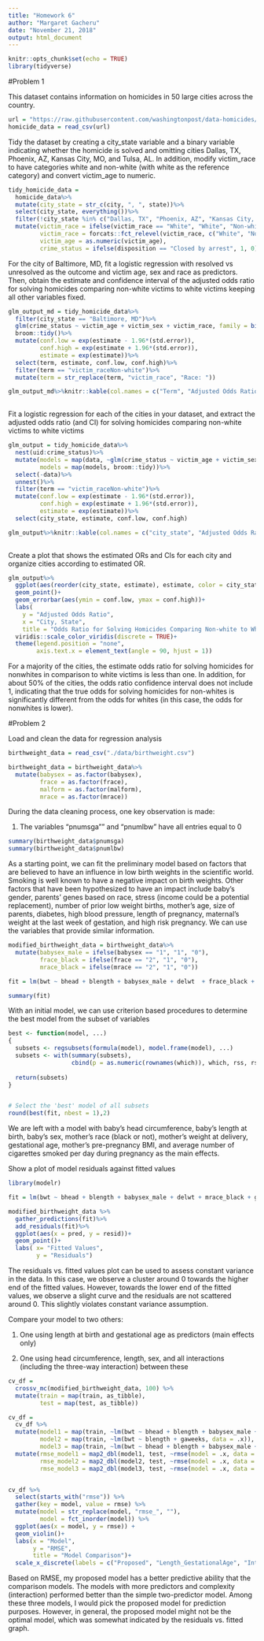 ```yaml
---
title: "Homework 6"
author: "Margaret Gacheru"
date: "November 21, 2018"
output: html_document
---
```


```r
knitr::opts_chunk$set(echo = TRUE)
library(tidyverse)
```

#Problem 1

This dataset contains information on homicides in 50 large cities across the country.

```r
url = "https://raw.githubusercontent.com/washingtonpost/data-homicides/master/homicide-data.csv"
homicide_data = read_csv(url)

```


Tidy the dataset by creating a city_state variable and a binary variable indicating whether the homicide is solved and omitting cities Dallas, TX, Phoenix, AZ, Kansas City, MO, and Tulsa, AL. In addition, modify victim_race to have categories white and non-white (with white as the reference category) and convert victim_age to numeric. 

```r
tidy_homicide_data = 
  homicide_data%>%
  mutate(city_state = str_c(city, ", ", state))%>%
  select(city_state, everything())%>%
  filter(!city_state %in% c("Dallas, TX", "Phoenix, AZ", "Kansas City, MO", "Tulsa, AL"))%>%
  mutate(victim_race = ifelse(victim_race == "White", "White", "Non-white"),
         victim_race = forcats::fct_relevel(victim_race, c("White", "Non-white")),
         victim_age = as.numeric(victim_age),
         crime_status = ifelse(disposition == "Closed by arrest", 1, 0))

```

For the city of Baltimore, MD, fit a logistic regression with resolved vs unresolved as the outcome and victim age, sex and race as predictors. Then, obtain the estimate and confidence interval of the adjusted odds ratio for solving homicides comparing non-white victims to white victims keeping all other variables fixed. 

```r

glm_output_md = tidy_homicide_data%>%
  filter(city_state == "Baltimore, MD")%>%
  glm(crime_status ~ victim_age + victim_sex + victim_race, family = binomial(link = "logit"), data = .)%>%
  broom::tidy()%>%
  mutate(conf.low = exp(estimate - 1.96*(std.error)),
         conf.high = exp(estimate + 1.96*(std.error)),
         estimate = exp(estimate))%>%
  select(term, estimate, conf.low, conf.high)%>%
  filter(term == "victim_raceNon-white")%>%
  mutate(term = str_replace(term, "victim_race", "Race: "))

glm_output_md%>%knitr::kable(col.names = c("Term", "Adjusted Odds Ratio", "Low CI", "High CI"))
  
```

Fit a logistic regression for each of the cities in your dataset, and extract the adjusted odds ratio (and CI) for solving homicides comparing non-white victims to white victims

```r

glm_output = tidy_homicide_data%>%
  nest(uid:crime_status)%>%
  mutate(models = map(data, ~glm(crime_status ~ victim_age + victim_sex + victim_race, family = binomial(link = "logit"), data = .x)),
         models = map(models, broom::tidy))%>%
  select(-data)%>%
  unnest()%>%
  filter(term == "victim_raceNon-white")%>%
  mutate(conf.low = exp(estimate - 1.96*(std.error)),
         conf.high = exp(estimate + 1.96*(std.error)),
         estimate = exp(estimate))%>%
  select(city_state, estimate, conf.low, conf.high)

glm_output%>%knitr::kable(col.names = c("city_state", "Adjusted Odds Ratio (Non-white)", "Low CI", "High CI"))
  
```

Create a plot that shows the estimated ORs and CIs for each city and organize cities according to estimated OR.

```r

glm_output%>%
  ggplot(aes(reorder(city_state, estimate), estimate, color = city_state))+
  geom_point()+
  geom_errorbar(aes(ymin = conf.low, ymax = conf.high))+
  labs(
    y = "Adjusted Odds Ratio",
    x = "City, State",
    title = "Odds Ratio for Solving Homicides Comparing Non-white to White Victims")+
  viridis::scale_color_viridis(discrete = TRUE)+
  theme(legend.position = "none", 
        axis.text.x = element_text(angle = 90, hjust = 1))

```

For a majority of the cities, the estimate odds ratio for solving homicides for nonwhites in comparison to white victims is less than one. In addition, for about 50% of the cities, the odds ratio confidence interval does not include 1, indicating that the true odds for solving homicides for non-whites is significantly different from the odds for whites (in this case, the odds for nonwhites is lower). 


#Problem 2

Load and clean the data for regression analysis 
```r

birthweight_data = read_csv("./data/birthweight.csv")

birthweight_data = birthweight_data%>%
  mutate(babysex = as.factor(babysex),
         frace = as.factor(frace),
         malform = as.factor(malform),
         mrace = as.factor(mrace))

```

During the data cleaning process, one key observation is made:

1. The variables "pnumsga"" and "pnumlbw" have all entries equal to 0

```r

summary(birthweight_data$pnumsga)
summary(birthweight_data$pnumlbw)
```


As a starting point, we can fit the preliminary model based on factors that are believed to have an influence in low birth weights in the scientific world. Smoking is well known to have a negative impact on birth weights. Other factors that have been hypothesized to have an impact include baby's gender, parents' genes based on race, stress (income could be a potential replacement), number of prior low weight births, mother's age, size of parents, diabetes, high blood pressure, length of pregnancy, maternal's weight at the last week of gestation, and high risk pregnancy. We can use the variables that provide similar information.

```r

modified_birthweight_data = birthweight_data%>%
  mutate(babysex_male = ifelse(babysex == "1", "1", "0"),
         frace_black = ifelse(frace == "2", "1", "0"),
         mrace_black = ifelse(mrace == "2", "1", "0"))

fit = lm(bwt ~ bhead + blength + babysex_male + delwt  + frace_black + mrace_black + fincome + gaweeks + malform + mheight + momage + parity + ppbmi + smoken + wtgain, data = modified_birthweight_data)

summary(fit)

```


With an initial model, we can use criterion based procedures to determine the best model from the subset of variables 

```r

best <- function(model, ...) 
{
  subsets <- regsubsets(formula(model), model.frame(model), ...)
  subsets <- with(summary(subsets),
                  cbind(p = as.numeric(rownames(which)), which, rss, rsq, adjr2, cp, bic))
  
  return(subsets)
}  


# Select the 'best' model of all subsets 
round(best(fit, nbest = 1),2)
```

We are left with a model with baby's head circumference, baby's length at birth, baby's sex, mother's race (black or not), mother's weight at delivery, gestational age, mother's pre-pregnancy BMI, and average number of cigarettes smoked per day during pregnancy as the main effects.  

Show a plot of model residuals against fitted values 

```r

library(modelr)

fit = lm(bwt ~ bhead + blength + babysex_male + delwt + mrace_black + gaweeks + ppbmi + smoken, data = modified_birthweight_data)

modified_birthweight_data %>%
  gather_predictions(fit)%>%
  add_residuals(fit)%>%
  ggplot(aes(x = pred, y = resid))+
  geom_point()+
  labs( x= "Fitted Values",
        y = "Residuals")

```

The residuals vs. fitted values plot can be used to assess constant variance in the data. In this case, we observe a cluster around 0 towards the higher end of the fitted values. However, towards the lower end of the fitted values, we observe a slight curve and the residuals are not scattered around 0. This slightly violates constant variance assumption. 


Compare your model to two others: 

1. One using length at birth and gestational age as predictors (main effects only)

2. One using head circumference, length, sex, and all interactions (including the three-way interaction) between these

```r

cv_df =
  crossv_mc(modified_birthweight_data, 100) %>% 
  mutate(train = map(train, as_tibble),
         test = map(test, as_tibble))

cv_df = 
  cv_df %>% 
  mutate(model1 = map(train, ~lm(bwt ~ bhead + blength + babysex_male + delwt + mrace_black + gaweeks + ppbmi + smoken, data = as_tibble(.x))),
         model2 = map(train, ~lm(bwt ~ blength + gaweeks, data = .x)),
         model3 = map(train, ~lm(bwt ~ bhead + blength + babysex_male + bhead*blength + bhead*babysex_male + blength*babysex_male, data = .x))) %>% 
  mutate(rmse_model1 = map2_dbl(model1, test, ~rmse(model = .x, data = .y)),
         rmse_model2 = map2_dbl(model2, test, ~rmse(model = .x, data = .y)),
         rmse_model3 = map2_dbl(model3, test, ~rmse(model = .x, data = .y)))


cv_df %>% 
  select(starts_with("rmse")) %>% 
  gather(key = model, value = rmse) %>% 
  mutate(model = str_replace(model, "rmse_", ""),
         model = fct_inorder(model)) %>% 
  ggplot(aes(x = model, y = rmse)) + 
  geom_violin()+
  labs(x = "Model",
       y = "RMSE",
       title = "Model Comparison")+
  scale_x_discrete(labels = c("Proposed", "Length_GestationalAge", "Interaction"))

```

Based on RMSE, my proposed model has a better predictive ability that the comparison models. The models with more predictors and complexity (interaction) performed better than the simple two-predictor model.  Among these three models, I would pick the proposed model for prediction purposes. However, in general, the proposed model might not be the optimal model, which was somewhat indicated by the residuals vs. fitted graph. 
